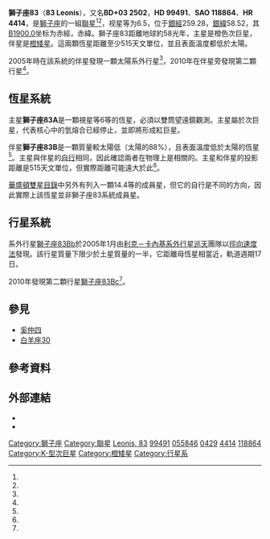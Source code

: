 {{Starbox begin
| name = 獅子座83
}}
{{Starbox observe
| epoch = [[J2000.0|J2000.0]]
| constell = [[狮子座|狮子座]]<ref name="SIMBAD">{{cite web|title=Pulsating variable Star|url=http://simbad.u-strasbg.fr/simbad/sim-id?Ident=HR+4414|accessdate=2012-07-13|work=SIMBAD|publisher=Centre de Données astronomiques de Strasbourg}}</ref><ref name="DATA">{{cite web|title=VizieR Detailed Page|url=http://vizier.u-strasbg.fr/viz-bin/VizieR-5?-out.add=.&-source=5050&-corr=PK=HR&-out.max=9999&HR=4414|accessdate=2012-07-13|archive-date=2016-03-05|archive-url=https://web.archive.org/web/20160305030050/http://vizier.u-strasbg.fr/viz-bin/VizieR-5?-out.add=.&-source=5050&-corr=PK=HR&-out.max=9999&HR=4414|dead-url=no}}</ref>
| 星官 = 
| component1 = 83 Leonis A
| ra1 = {{RA|11|26|45.32}}
| dec1 = {{DEC|+3|0|47.18}}
| appmag_v1 = 6.49
| component2 = 83 Leonis B
| ra2 = {{RA|11|26|46.2771}}
| dec2 = {{DEC|+03|00|22.781}}
| appmag_v2 = 7.57
}}
{{Starbox character
| class = K0IV / K2V<ref name="SIMBAD" /><ref name="DATA" />
| b-v = 0.79<ref name="SIMBAD" /><ref name="DATA" />
| u-b = 0.49<ref name="SIMBAD" /><ref name="DATA" />
| r-i = 0.36<ref name="SIMBAD" /><ref name="DATA" />
| variable = 
}}
{{Starbox astrometry
| radial_v = <!--Radial velocity (in km/sec)-->
| prop_mo_ra = <!--Proper motion (RA), μα cos δ (in milliarcsec/yr)-->
| prop_mo_dec = <!--Proper motion (dec), μδ (in milliarcsec/yr)-->
| parallax = <!--Parallax (in milliarcsec)-->
| p_error = <!--Parallax error (in milliarcsec)-->
| parallax_footnote = <!--Parallax footnote-->
| dist_ly = 57.61
| dist_pc = 17.67
| space_v_u = <!--Space velocity (U), σu cos v w (in km/s)-->
| space_v_v = <!--Space velocity (V), σv cos w (in km/s)-->
| space_v_w = <!--Space velocity (W), σw (in km/s)-->
| absmag_v = <!--Absolute magnitude (Johnson-Cousins V system)-->
}}
{{Starbox detail
| source = <!--[source url]-->
| component1 = 83 Leonis A
| radius = 1.9
| temperature = 5509 ± 8.6<ref name="Koytyukh2003"/>
| metal = 1.2
| component2 = 83 Leonis B
| mass2 = 0.83<ref name="Meschiari2011"/>
| radius2 = 0.96 ± 0.11<ref name="Meschiari2011"/>
| temperature2 = 4740<ref name="Meschiari2011"/>
| luminosity_bolometric2 = 0.418 ± 0.057<ref name="Meschiari2011"/>
| gravity2 = 4.77<ref name="Meschiari2011"/>
| metal2 = 0.36<ref name="Meschiari2011"/>
| rotation2 = 1.4 km/s<ref name="Meschiari2011"/>
| age2 = 4 × 10<sup>9</sup><ref name="Meschiari2011"/>
}}
{{Starbox catalog
| names =BD+03 2502，[[SAO星表|SAO]] 118864，[[HD星表|HD]] 99491，[[亮星星表|HR]]，4414Wolf 393，GJ 429，HIP 55846}}
{{Starbox reference
| Simbad = HD+99491
| ARICNS = <!--Code-->
}}
{{Starbox reference
| Simbad = HD+99492
| ARICNS = <!--Code-->
}}
{{Starbox end}}

'''獅子座83'''（'''83 Leonis'''），又名'''BD+03 2502'''，'''HD 99491'''、'''SAO 118864'''、'''HR 4414'''，是[[獅子座|獅子座]]的一組[[聯星|聯星]]<ref name="SIMBAD" /><ref name="DATA" />，视星等为6.5，位于[[银道坐标系|銀經]]259.28，[[银道坐标系|銀緯]]58.52，其[[曆元|B1900.0]]坐标为赤經{{RA|11|21|41.6}}，赤緯{{DEC|+3|58.52|29}}。獅子座83距離地球約58光年，主星是橙色次巨星，伴星是[[橙矮星|橙矮星]]。這兩顆恆星距離至少515天文單位，並且表面溫度都低於太陽。

2005年時在該系統的伴星發現一顆太陽系外行星<ref name="Marcy2005" />，2010年在伴星旁發現第二顆行星<ref name="Meschiari2011" />。

== 恆星系統 ==
主星'''獅子座83A'''是一顆視星等6等的恆星，必須以雙筒望遠鏡觀測。主星屬於次巨星，代表核心中的氫熔合已經停止，並即將形成紅巨星。

伴星'''獅子座83B'''是一顆質量較太陽低（太陽的88%），且表面溫度低於太陽的恆星<ref name="CCPS" />。主星與伴星的[[自行|自行]]相同，因此確認兩者在物理上是相關的。主星和伴星的投影距離是515天文單位，但實際距離可能遠大於此<ref name="Raghavan2006" />。

[[華盛頓雙星目錄|華盛頓雙星目錄]]中另外有列入一顆14.4等的成員星，但它的自行是不同的方向，因此實際上該恆星並非獅子座83系統成員星。

== 行星系統 ==
系外行星[[獅子座83Bb|獅子座83Bb]]於2005年1月由[[利克－卡內基系外行星巡天|利克－卡內基系外行星巡天]]團隊以[[徑向速度法|徑向速度法]]發現。該行星質量下限少於土星質量的一半，它距離母恆星相當近，軌道週期17日。

2010年發現第二顆行星[[獅子座83Bc|獅子座83Bc]]<ref name="Meschiari2011" />。
{{OrbitboxPlanet begin
| name = 83 Leonis B
| table_ref = <ref name="Meschiari2011" />}}
{{OrbitboxPlanet
| exoplanet = [[獅子座83Bb|b]]
| mass = ≥ 0.087 ± 0.006
| period = 17.054 ± 0.003
| semimajor = 0.12186 ± 0.00002
| eccentricity = 0.13 ± 0.07
}}
{{OrbitboxPlanet
| exoplanet = [[獅子座83Bc|c]]
| mass = ≥ 0.36 ± 0.06
| period = 4970 ± 744
| semimajor = 5.4 ± 0.5
| eccentricity = 0.1 ± 0.2
}}
{{Orbitbox end}}

== 參見 ==
* [[奚仲四|奚仲四]]
* [[白羊座30|白羊座30]]

== 參考資料 ==
{{reflist|refs=
<ref name="CCPS">{{cite web|title=The Planet Around HD 99492|url=http://exoplanets.org/esp/hd99492/hd99492.shtml|accessdate=2006-05-09|work=California & Carnegie Planet Search|archiveurl=https://web.archive.org/web/20051216230316/http://exoplanets.org/esp/hd99492/hd99492.shtml|archivedate=2005-12-16|deadurl=yes}}</ref>

<ref name="Koytyukh2003">{{Cite journal|title=High precision effective temperatures for 181 F–K dwarfs from line-depth ratios|url=http://www.aanda.org/10.1051/0004-6361:20031378|last=Kovtyukh|first=V. V.|last2=Soubiran|first2=C.|date=2003-12|journal=[[天文与天体物理学报|Astronomy & Astrophysics]]|issue=3|doi=10.1051/0004-6361:20031378|volume=411|pages=559–564|arxiv=astro-ph/0308429|bibcode=2003A&A...411..559K|issn=0004-6361|last3=Belik|first3=S. I.|last4=Gorlova|first4=N. I.}}</ref>

<ref name="Marcy2005">{{Cite journal|title=Five New Extrasolar Planets|url=https://iopscience.iop.org/article/10.1086/426384|last=Marcy|first=Geoffrey W.|last2=Butler|first2=R. Paul|date=2005-01-20|journal=[[天文物理期刊|The Astrophysical Journal]]|issue=1|doi=10.1086/426384|volume=619|pages=570–584|language=en|bibcode=2005ApJ...619..570M|issn=0004-637X|last3=Vogt|first3=Steven S.|last4=Fischer|first4=Debra A.|last5=Henry|first5=Gregory W.|last6=Laughlin|first6=Greg|last7=Wright|first7=Jason T.|last8=Johnson|first8=John A.|access-date=2021-11-09|archive-date=2021-11-09|archive-url=https://web.archive.org/web/20211109065856/https://iopscience.iop.org/article/10.1086/426384|dead-url=no}}</ref>

<ref name="Meschiari2011">{{Cite journal|title=THE LICK-CARNEGIE SURVEY: FOUR NEW EXOPLANET CANDIDATES|url=https://iopscience.iop.org/article/10.1088/0004-637X/727/2/117|last=Meschiari|first=Stefano|last2=Laughlin|first2=Gregory|date=2011-02-01|journal=[[天文物理期刊|The Astrophysical Journal]]|issue=2|doi=10.1088/0004-637X/727/2/117|volume=727|pages=117|arxiv=1011.4068|bibcode=2011ApJ...727..117M|issn=0004-637X|last3=Vogt|first3=Steven S.|last4=Butler|first4=R. Paul|last5=Rivera|first5=Eugenio J.|last6=Haghighipour|first6=Nader|last7=Jalowiczor|first7=Peter|access-date=2021-11-09|archive-date=2021-11-09|archive-url=https://web.archive.org/web/20211109130506/https://iopscience.iop.org/article/10.1088/0004-637X/727/2/117|dead-url=no}}</ref>

<ref name="Raghavan2006">{{Cite journal|title=Two Suns in The Sky: Stellar Multiplicity in Exoplanet Systems|url=https://iopscience.iop.org/article/10.1086/504823|last=Raghavan|first=Deepak|last2=Henry|first2=Todd J.|date=2006-07-20|journal=[[天文物理期刊|The Astrophysical Journal]]|issue=1|doi=10.1086/504823|volume=646|pages=523–542|language=en|arxiv=astro-ph/0603836|bibcode=2006ApJ...646..523R|issn=0004-637X|last3=Mason|first3=Brian D.|last4=Subasavage|first4=John P.|last5=Jao|first5=Wei‐Chun|last6=Beaulieu|first6=Thom D.|last7=Hambly|first7=Nigel C.|access-date=2021-11-09|archive-date=2021-11-09|archive-url=https://web.archive.org/web/20211109064358/https://iopscience.iop.org/article/10.1086/504823|dead-url=no}}</ref>
}}

== 外部連結 ==
* {{cite web|title=83 Leonis AB|url=http://www.solstation.com/stars2/83leo2.htm|accessdate=2008-06-20|work=SolStation|archiveurl=https://web.archive.org/web/20080725012355/http://www.solstation.com/stars2/83leo2.htm|archivedate=2008-07-25|deadurl=no}}
* {{cite web|title=Notes for star HD 99492|url=http://exoplanet.eu/star.php?st=HD+99492|accessdate=2008-06-20|work=The Extrasolar Planets Encyclopaedia|archiveurl=https://web.archive.org/web/20080601085237/http://exoplanet.eu/star.php?st=HD+99492|archivedate=2008-06-01|deadurl=no}}

{{Sky|11|26|45.32|+|03|00|47.18|57.61}}

{{狮子座恒星}}
[[Category:獅子座|Category:獅子座]]
[[Category:聯星|Category:聯星]]
[[Category:佛氏天體|Leonis, 83]]
[[Category:HD和HDE天體|99491]]
[[Category:HIP天體|055846]]
[[Category:格利泽和GJ天体|0429]]
[[Category:HR天體|4414]]
[[Category:SAO天體|118864]]
[[Category:K-型次巨星|Category:K-型次巨星]]
[[Category:橙矮星|Category:橙矮星]]
[[Category:行星系|Category:行星系]]